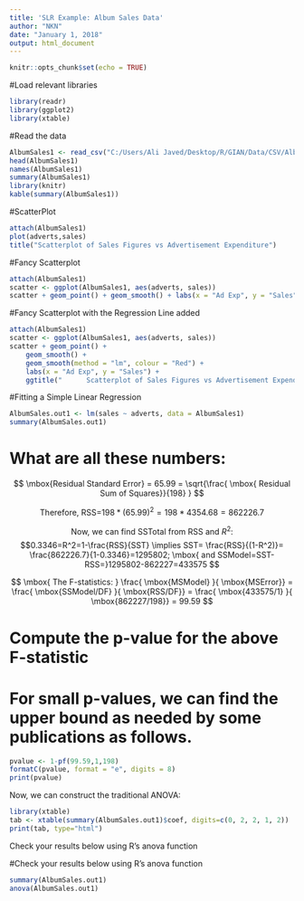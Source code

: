 ```yaml
---
title: 'SLR Example: Album Sales Data'
author: "NKN"
date: "January 1, 2018"
output: html_document
---
```


```r
knitr::opts_chunk$set(echo = TRUE)
```

#Load relevant libraries
```r
library(readr)
library(ggplot2)
library(xtable)
```

#Read the data
```r
AlbumSales1 <- read_csv("C:/Users/Ali Javed/Desktop/R/GIAN/Data/CSV/AlbumSales1.csv")
head(AlbumSales1)
names(AlbumSales1)
summary(AlbumSales1)
library(knitr)
kable(summary(AlbumSales1))
```

#ScatterPlot
```r
attach(AlbumSales1)
plot(adverts,sales)
title("Scatterplot of Sales Figures vs Advertisement Expenditure")

```


#Fancy Scatterplot
```r
attach(AlbumSales1)
scatter <- ggplot(AlbumSales1, aes(adverts, sales))
scatter + geom_point() + geom_smooth() + labs(x = "Ad Exp", y = "Sales") + ggtitle("      Scatterplot of Sales Figures vs Advertisement Expenditure")

```


#Fancy Scatterplot with the Regression Line added
```r
attach(AlbumSales1)
scatter <- ggplot(AlbumSales1, aes(adverts, sales))
scatter + geom_point() + 
	geom_smooth() +
	geom_smooth(method = "lm", colour = "Red") + 
	labs(x = "Ad Exp", y = "Sales") + 
	ggtitle("      Scatterplot of Sales Figures vs Advertisement Expenditure")

```


#Fitting a Simple Linear Regression
```r
AlbumSales.out1 <- lm(sales ~ adverts, data = AlbumSales1)
summary(AlbumSales.out1)

```

# What are all these numbers:

$$ \mbox{Residual Standard Error} = 65.99 = \sqrt{\frac{ \mbox{ Residual Sum of Squares}}{198} } $$

$$ \mbox{Therefore,  RSS=}  198* (65.99)^2 = 198*4354.68=862226.7$$



$$ \mbox{Now, we can find SSTotal from RSS and } R^2: $$
$$0.3346=R^2=1-\frac{RSS}{SST} \implies SST= \frac{RSS}{(1-R^2)}= \frac{862226.7}{1-0.3346}=1295802;  \mbox{   and  SSModel=SST-RSS=}1295802-862227=433575  $$ 

$$ \mbox{ The F-statistics: } \frac{ \mbox{MSModel} }{ \mbox{MSError}} = \frac{ \mbox{SSModel/DF} }{ \mbox{RSS/DF}} =
\frac{ \mbox{433575/1} }{ \mbox{862227/198}} = 99.59 $$

# Compute the p-value for the above F-statistic
# For small p-values, we can find the upper bound as needed by some publications as follows.
```r
pvalue <- 1-pf(99.59,1,198)
formatC(pvalue, format = "e", digits = 8)
print(pvalue)
```

Now, we can construct the traditional ANOVA:

```r
library(xtable)
tab <- xtable(summary(AlbumSales.out1)$coef, digits=c(0, 2, 2, 1, 2))
print(tab, type="html")
```


Check your results below using R's anova function



#Check your results below using R's anova function
```r
summary(AlbumSales.out1)
anova(AlbumSales.out1)
```


